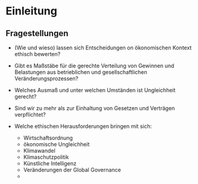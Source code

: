 # Einleitung

## Fragestellungen

- (Wie und wieso) lassen sich Entscheidungen on ökonomischen Kontext ethisch bewerten?

- Gibt es Maßstäbe für die gerechte Verteilung von Gewinnen und Belastungen aus betrieblichen und gesellschaftlichen Veränderungsprozessen?

- Welches Ausmaß und unter welchen Umständen ist Ungleichheit gerecht?

-   Sind wir zu mehr als zur Einhaltung von Gesetzen und Verträgen verpflichtet?

- Welche ethischen Herausforderungen bringen mit sich:  
  - Wirtschaftsordnung
  - ökonomische Ungleichheit 
  - Klimawandel  
  - Klimaschutzpolitik  
  - Künstliche Intelligenz 
  - Veränderungen der Global Governance  
  - \dots 
